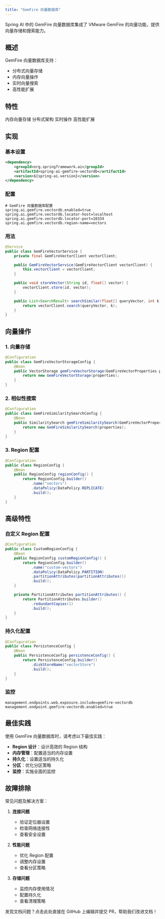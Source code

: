 ```yaml
---
title: "GemFire 向量数据库"
---
```


Spring AI 中的 GemFire 向量数据库集成了 VMware GemFire 的向量功能，提供向量存储和搜索能力。

## 概述

GemFire 向量数据库支持：
- 分布式向量存储
- 内存向量操作
- 实时向量搜索
- 高性能扩展

## 特性

<CardGroup cols={2}>
  <Card title="内存" icon="memory">
    内存向量存储
  </Card>
  <Card title="分布式" icon="network-wired">
    分布式架构
  </Card>
  <Card title="实时" icon="clock">
    实时操作
  </Card>
  <Card title="可扩展性" icon="arrows-up-down-left-right">
    高性能扩展
  </Card>
</CardGroup>

## 实现

### 基本设置

```xml
<dependency>
    <groupId>org.springframework.ai</groupId>
    <artifactId>spring-ai-gemfire-vectordb</artifactId>
    <version>${spring-ai.version}</version>
</dependency>
```

### 配置

```properties
# GemFire 向量数据库配置
spring.ai.gemfire.vectordb.enabled=true
spring.ai.gemfire.vectordb.locator-host=localhost
spring.ai.gemfire.vectordb.locator-port=10334
spring.ai.gemfire.vectordb.region-name=vectors
```

### 用法

```java
@Service
public class GemFireVectorService {
    private final GemFireVectorClient vectorClient;

    public GemFireVectorService(GemFireVectorClient vectorClient) {
        this.vectorClient = vectorClient;
    }

    public void storeVector(String id, float[] vector) {
        vectorClient.store(id, vector);
    }

    public List<SearchResult> searchSimilar(float[] queryVector, int k) {
        return vectorClient.search(queryVector, k);
    }
}
```

## 向量操作

### 1. 向量存储

```java
@Configuration
public class GemFireVectorStorageConfig {
    @Bean
    public VectorStorage gemFireVectorStorage(GemFireVectorProperties properties) {
        return new GemFireVectorStorage(properties);
    }
}
```

### 2. 相似性搜索

```java
@Configuration
public class GemFireSimilaritySearchConfig {
    @Bean
    public SimilaritySearch gemFireSimilaritySearch(GemFireVectorProperties properties) {
        return new GemFireSimilaritySearch(properties);
    }
}
```

### 3. Region 配置

```java
@Configuration
public class RegionConfig {
    @Bean
    public RegionConfig regionConfig() {
        return RegionConfig.builder()
            .name("vectors")
            .dataPolicy(DataPolicy.REPLICATE)
            .build();
    }
}
```

## 高级特性

### 自定义 Region 配置

```java
@Configuration
public class CustomRegionConfig {
    @Bean
    public RegionConfig customRegionConfig() {
        return RegionConfig.builder()
            .name("custom-vectors")
            .dataPolicy(DataPolicy.PARTITION)
            .partitionAttributes(partitionAttributes())
            .build();
    }

    private PartitionAttributes partitionAttributes() {
        return PartitionAttributes.builder()
            .redundantCopies(1)
            .build();
    }
}
```

### 持久化配置

```java
@Configuration
public class PersistenceConfig {
    @Bean
    public PersistenceConfig persistenceConfig() {
        return PersistenceConfig.builder()
            .diskStoreName("vectorStore")
            .build();
    }
}
```

### 监控

```properties
management.endpoints.web.exposure.include=gemfire-vectordb
management.endpoint.gemfire-vectordb.enabled=true
```

## 最佳实践

<Note>
使用 GemFire 向量数据库时，请考虑以下最佳实践：
</Note>

- **Region 设计**：设计高效的 Region 结构
- **内存管理**：配置适当的内存设置
- **持久化**：设置适当的持久化
- **分区**：优化分区策略
- **监控**：实施全面的监控

## 故障排除

常见问题及解决方案：

1. **连接问题**
   - 验证定位器设置
   - 检查网络连接性
   - 查看安全设置

2. **性能问题**
   - 优化 Region 配置
   - 调整内存设置
   - 查看分区策略

3. **存储问题**
   - 监控内存使用情况
   - 配置持久化
   - 查看清理策略 

<Card title="文档有误？请协助编辑" icon="pencil" href="https://github.com/javaai-pig4cloud-com/javaai-docs/edit/main/spring-ai/api/vectordbs/gemfire.mdx">
  发现文档问题？点击此处直接在 GitHub 上编辑并提交 PR，帮助我们改进文档！
</Card>
